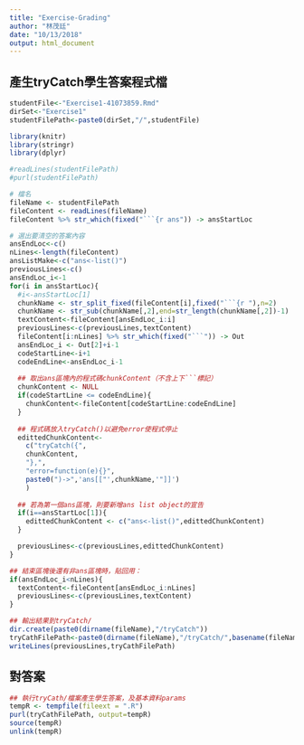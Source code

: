 ```yaml
---
title: "Exercise-Grading"
author: "林茂廷"
date: "10/13/2018"
output: html_document
---
```


## 產生tryCatch學生答案程式檔

```r
studentFile<-"Exercise1-41073859.Rmd"
dirSet<-"Exercise1"
studentFilePath<-paste0(dirSet,"/",studentFile)

library(knitr)
library(stringr)
library(dplyr)

#readLines(studentFilePath)
#purl(studentFilePath)

# 檔名
fileName <- studentFilePath
fileContent <- readLines(fileName)
fileContent %>% str_which(fixed("```{r ans")) -> ansStartLoc

# 選出要清空的答案內容
ansEndLoc<-c()
nLines<-length(fileContent)
ansListMake<-c("ans<-list()")
previousLines<-c()
ansEndLoc_i<-1
for(i in ansStartLoc){
  #i<-ansStartLoc[1]
  chunkName <- str_split_fixed(fileContent[i],fixed("```{r "),n=2)
  chunkName <- str_sub(chunkName[,2],end=str_length(chunkName[,2])-1)
  textContent<-fileContent[ansEndLoc_i:i]
  previousLines<-c(previousLines,textContent)
  fileContent[i:nLines] %>% str_which(fixed("```")) -> Out
  ansEndLoc_i <- Out[2]+i-1
  codeStartLine<-i+1
  codeEndLine<-ansEndLoc_i-1
  
  ## 取出ans區塊內的程式碼chunkContent（不含上下```標記）
  chunkContent <- NULL
  if(codeStartLine <= codeEndLine){
    chunkContent<-fileContent[codeStartLine:codeEndLine]
  }
  
  ## 程式碼放入tryCatch()以避免error使程式停止
  edittedChunkContent<-
    c("tryCatch({",
    chunkContent,
    "},",
    "error=function(e){}",
    paste0(")->",'ans[["',chunkName,'"]]')
    )
  
  ## 若為第一個ans區塊，則要新增ans list object的宣告
  if(i==ansStartLoc[1]){
    edittedChunkContent <- c("ans<-list()",edittedChunkContent)
  }

  previousLines<-c(previousLines,edittedChunkContent)
}

## 結束區塊後還有非ans區塊時，貼回用：
if(ansEndLoc_i<nLines){
  textContent<-fileContent[ansEndLoc_i:nLines]
  previousLines<-c(previousLines,textContent)
}

## 輸出結果到tryCatch/
dir.create(paste0(dirname(fileName),"/tryCatch"))
tryCathFilePath<-paste0(dirname(fileName),"/tryCatch/",basename(fileName))
writeLines(previousLines,tryCathFilePath)
```

## 對答案

```r
## 執行tryCath/檔案產生學生答案，及基本資料params
tempR <- tempfile(fileext = ".R")
purl(tryCathFilePath, output=tempR)
source(tempR)
unlink(tempR)
```

